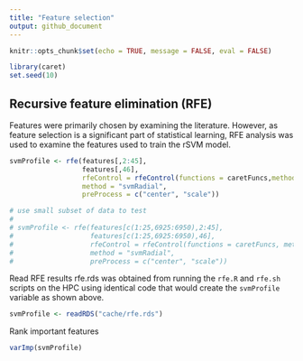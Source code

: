 ```yaml
---
title: "Feature selection"
output: github_document
---
```


```r
knitr::opts_chunk$set(echo = TRUE, message = FALSE, eval = FALSE)
```

```r
library(caret)
set.seed(10)
```
## Recursive feature elimination (RFE)

Features were primarily chosen by examining the literature. However, as feature selection is a significant part of statistical learning, RFE analysis was used to examine the features used to train the rSVM model.

```r
svmProfile <- rfe(features[,2:45],
                  features[,46],
                  rfeControl = rfeControl(functions = caretFuncs,method = "repeatedcv", number = 10, repeats = 3),
                  method = "svmRadial",
                  preProcess = c("center", "scale"))
```

```r
# use small subset of data to test
# 
# svmProfile <- rfe(features[c(1:25,6925:6950),2:45], 
#                   features[c(1:25,6925:6950),46],
#                   rfeControl = rfeControl(functions = caretFuncs, method = "repeatedcv", number = 10, repeats = 3),
#                   method = "svmRadial",
#                   preProcess = c("center", "scale"))
```

Read RFE results 
rfe.rds was obtained from running the `rfe.R` and `rfe.sh` scripts on the HPC using identical code that would create the `svmProfile` variable as shown above.

```r
svmProfile <- readRDS("cache/rfe.rds")
```

Rank important features
```r
varImp(svmProfile)
```


